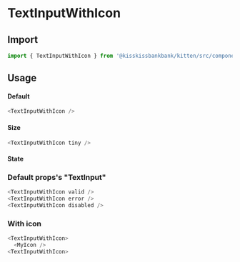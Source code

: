 
<Meta title="Form/TextInputWithIcon" component={TextInputWithIcon} />

# TextInputWithIcon

<Canvas>
  <Story name="Example" story={stories.Default} />
</Canvas>

## Import

```js
import { TextInputWithIcon } from '@kisskissbankbank/kitten/src/components/form/text-input-with-icon'
```

## Usage

#### Default

```js
<TextInputWithIcon />
```

#### Size

```js
<TextInputWithIcon tiny />
```

#### State

### Default props's "TextInput"

```js
<TextInputWithIcon valid />
<TextInputWithIcon error />
<TextInputWithIcon disabled />
```

### With icon

```js
<TextInputWithIcon>
  <MyIcon />
<TextInputWithIcon>
```
